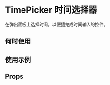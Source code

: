 # TimePicker 时间选择器

在弹出面板上选择时间，以便捷完成时间输入的控件。

## 何时使用

## 使用示例

<!-- Inject Stories -->

## Props

<!-- Inject Props -->
